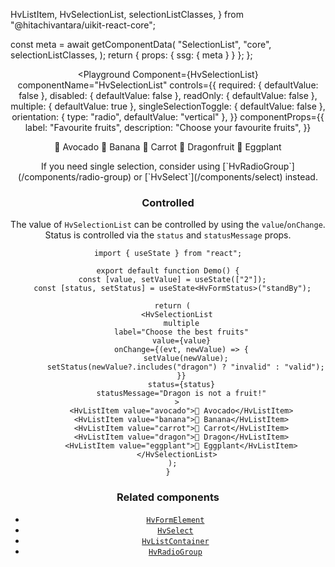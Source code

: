   HvListItem,
  HvSelectionList,
  selectionListClasses,
} from "@hitachivantara/uikit-react-core";


  const meta = await getComponentData(
    "SelectionList",
    "core",
    selectionListClasses,
  );
  return { props: { ssg: { meta } } };
};

<Header />

<Playground
  Component={HvSelectionList}
  componentName="HvSelectionList"
  controls={{
    required: { defaultValue: false },
    disabled: { defaultValue: false },
    readOnly: { defaultValue: false },
    multiple: { defaultValue: true },
    singleSelectionToggle: { defaultValue: false },
    orientation: { type: "radio", defaultValue: "vertical" },
  }}
  componentProps={{
    label: "Favourite fruits",
    description: "Choose your favourite fruits",
  }}
>
  <HvListItem value="avocado">🥑 Avocado</HvListItem>
  <HvListItem value="banana">🍌 Banana</HvListItem>
  <HvListItem value="carrot">🥕 Carrot</HvListItem>
  <HvListItem value="dragonfruit">🐉 Dragonfruit</HvListItem>
  <HvListItem value="eggplant">🍆 Eggplant</HvListItem>
</Playground>

<Callout type="info">
  If you need single selection, consider using
  [`HvRadioGroup`](/components/radio-group) or [`HvSelect`](/components/select)
  instead.
</Callout>

### Controlled

The value of `HvSelectionList` can be controlled by using the `value`/`onChange`. Status is controlled via the `status` and `statusMessage` props.

```tsx live
import { useState } from "react";

export default function Demo() {
  const [value, setValue] = useState(["2"]);
  const [status, setStatus] = useState<HvFormStatus>("standBy");

  return (
    <HvSelectionList
      multiple
      label="Choose the best fruits"
      value={value}
      onChange={(evt, newValue) => {
        setValue(newValue);
        setStatus(newValue?.includes("dragon") ? "invalid" : "valid");
      }}
      status={status}
      statusMessage="Dragon is not a fruit!"
    >
      <HvListItem value="avocado">🥑 Avocado</HvListItem>
      <HvListItem value="banana">🍌 Banana</HvListItem>
      <HvListItem value="carrot">🥕 Carrot</HvListItem>
      <HvListItem value="dragon">🐉 Dragon</HvListItem>
      <HvListItem value="eggplant">🍆 Eggplant</HvListItem>
    </HvSelectionList>
  );
}
```

### Related components

- [`HvFormElement`](/components/form-element)
- [`HvSelect`](/components/select)
- [`HvListContainer`](/components/list-container)
- [`HvRadioGroup`](/components/radio-group)

